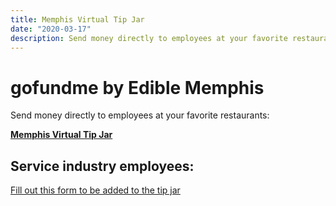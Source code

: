 ```yaml
---
title: Memphis Virtual Tip Jar
date: "2020-03-17"
description: Send money directly to employees at your favorite restaurants
---
```


# gofundme by Edible Memphis

Send money directly to employees at your favorite restaurants:

[<b>Memphis Virtual Tip Jar</b>](https://docs.google.com/spreadsheets/d/1ToAhSOm0SN7u0blufJVNU8i-Tf24zGz5LHg8ClfnCk8/edit?usp=sharing)

## Service industry employees:

[Fill out this form to be added to the tip jar](https://docs.google.com/forms/d/e/1FAIpQLSd50axYGcCPOn5NRE_gw52n36hgJDLw5vhDCDDOClAILkB_eg/viewform?usp=sf_link)